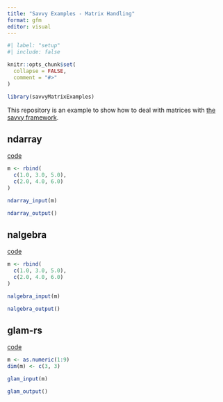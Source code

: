 ```yaml
---
title: "Savvy Examples - Matrix Handling"
format: gfm
editor: visual
---
```


```r
#| label: "setup"
#| include: false

knitr::opts_chunk$set(
  collapse = FALSE,
  comment = "#>"
)

library(savvyMatrixExamples)
```

This repository is an example to show how to deal with matrices with [the savvy framework](https://yutannihilation.github.io/savvy/guide/).

## ndarray

[code](https://github.com/yutannihilation/savvy-matrix-examples/blob/master/src/rust/src/ndarray.rs)

```r
m <- rbind(
  c(1.0, 3.0, 5.0),
  c(2.0, 4.0, 6.0)
)

ndarray_input(m)

ndarray_output()
```

## nalgebra

[code](https://github.com/yutannihilation/savvy-matrix-examples/blob/master/src/rust/src/nalgebra.rs)

```r
m <- rbind(
  c(1.0, 3.0, 5.0),
  c(2.0, 4.0, 6.0)
)

nalgebra_input(m)

nalgebra_output()
```

## glam-rs

[code](https://github.com/yutannihilation/savvy-matrix-examples/blob/master/src/rust/src/glam.rs)

```r
m <- as.numeric(1:9)
dim(m) <- c(3, 3)

glam_input(m)

glam_output()
```
